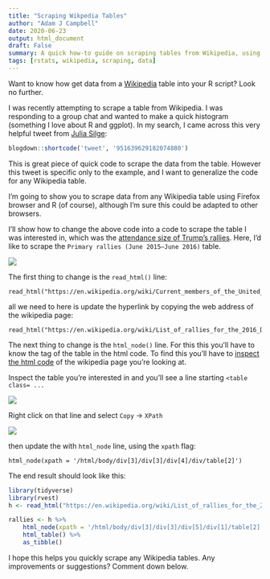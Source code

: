 ```yaml
---
title: "Scraping Wikpedia Tables"
author: "Adam J Campbell"
date: 2020-06-23
output: html_document
draft: False
summary: A quick how-to guide on scraping tables from Wikipedia, using R.
tags: [rstats, wikipedia, scraping, data] 
---
```


Want to know how get data from a [Wikipedia](https://en.wikipedia.org/wiki/Main_Page) table into your R script?  Look no further.  

I was recently attempting to scrape a table from Wikipedia.  I was responding to a group chat and wanted to make a quick histogram (something I love about R and ggplot).  In my search, I came across this very helpful tweet from [Julia Silge](https://twitter.com/juliasilge):

```r
blogdown::shortcode('tweet', '951639629182074880')
```

This is great piece of quick code to scrape the data from the table.  However this tweet is specific only to the example, and I want to generalize the code for any Wikipedia table.

I'm going to show you to scrape data from any Wikipedia table using Firefox browser and R (of course), although I'm sure this could be adapted to other browsers.  

I'll show how to change the above code into a code to scrape the table I was interested in, which was the [attendance size of Trump's rallies](https://en.wikipedia.org/wiki/List_of_rallies_for_the_2016_Donald_Trump_presidential_campaign).  Here, I'd like to scrape the `Primary rallies (June 2015–June 2016) ` table.

![](/img/Wiki_trump_rallies.png)

The first thing to change is the `read_html()` line:

```{}
read_html("https://en.wikipedia.org/wiki/Current_members_of_the_United_States_House_of_Representatives")
```


all we need to here is update the hyperlink by copying the web address of the wikipedia page:

```{}
read_html("https://en.wikipedia.org/wiki/List_of_rallies_for_the_2016_Donald_Trump_presidential_campaign")
```

The next thing to change is the `html_node()` line.  For this this you'll have to know the tag of the table in the html code.  To find this you'll have to [inspect the html code](https://www.lifewire.com/get-inspect-element-tool-for-browser-756549) of the wikipedia page you're looking at.

Inspect the table you're interested in and you'll see a line starting `<table class= ...`

![](/img/wikitable_example.png)

Right click on that line and select `Copy` -> `XPath`

![](/img/copy_xcode.png)


then update the with `html_node` line, using the `xpath` flag:

```{}
html_node(xpath = '/html/body/div[3]/div[3]/div[4]/div/table[2]')
```


The end result should look like this:
```r
library(tidyverse)
library(rvest)
h <- read_html("https://en.wikipedia.org/wiki/List_of_rallies_for_the_2016_Donald_Trump_presidential_campaign")

rallies <- h %>%
    html_node(xpath = '/html/body/div[3]/div[3]/div[5]/div[1]/table[2]') %>%
    html_table() %>%
    as_tibble()
```

I hope this helps you quickly scrape any Wikipedia tables.  Any improvements or suggestions?  Comment down below.
